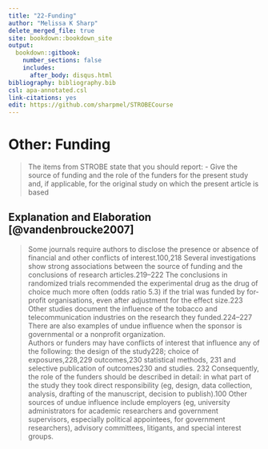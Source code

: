 ---
title: "22-Funding"
author: "Melissa K Sharp"
delete_merged_file: true
site: bookdown::bookdown_site
output:
  bookdown::gitbook:
    number_sections: false 
    includes: 
      after_body: disqus.html
bibliography: bibliography.bib
csl: apa-annotated.csl
link-citations: yes
edit: https://github.com/sharpmel/STROBECourse
---

# Other: Funding 
> The items from STROBE state that you should report: 
-	Give the source of funding and the role of the funders for the present study and, if applicable, for the original study on which the present article is based

## Explanation and Elaboration [@vandenbroucke2007]
> Some journals require authors to disclose the presence or absence of financial and other conflicts of interest.100,218 Several investigations show strong associations between the source of funding and the conclusions of research articles.219–222 The conclusions in randomized trials recommended the experimental drug as the drug of choice much more often (odds ratio 5.3) if the trial was funded by for-profit organisations, even after adjustment for the effect size.223 Other studies document the influence of the tobacco and telecommunication industries on the research they funded.224–227 There are also examples of undue influence when the sponsor is governmental or a nonprofit organization.
</br>
Authors or funders may have conflicts of interest that influence any of the following: the design of the study228; choice of exposures,228,229 outcomes,230 statistical methods, 231 and selective publication of outcomes230 and studies. 232 Consequently, the role of the funders should be described in detail: in what part of the study they took direct responsibility (eg, design, data collection, analysis, drafting of the manuscript, decision to publish).100 Other sources of undue influence include employers (eg, university administrators for academic researchers and government supervisors, especially political appointees, for government researchers), advisory committees, litigants, and special interest groups.